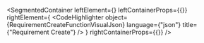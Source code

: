 
<SegmentedContainer
  leftElement={<RequirementCreateFunctionDesc />}
  leftContainerProps={{}}
  rightElement={
    <CodeHighlighter
      object={RequirementCreateFunctionVisualJson}
      language={"json"}
      title={"Requirement Create"}
    />
  }
  rightContainerProps={{}}
/>

<RequirementCreateCommandIndex />

<RequirementCreatedEventIndex />

<div
  class={"spacer"}
/>


